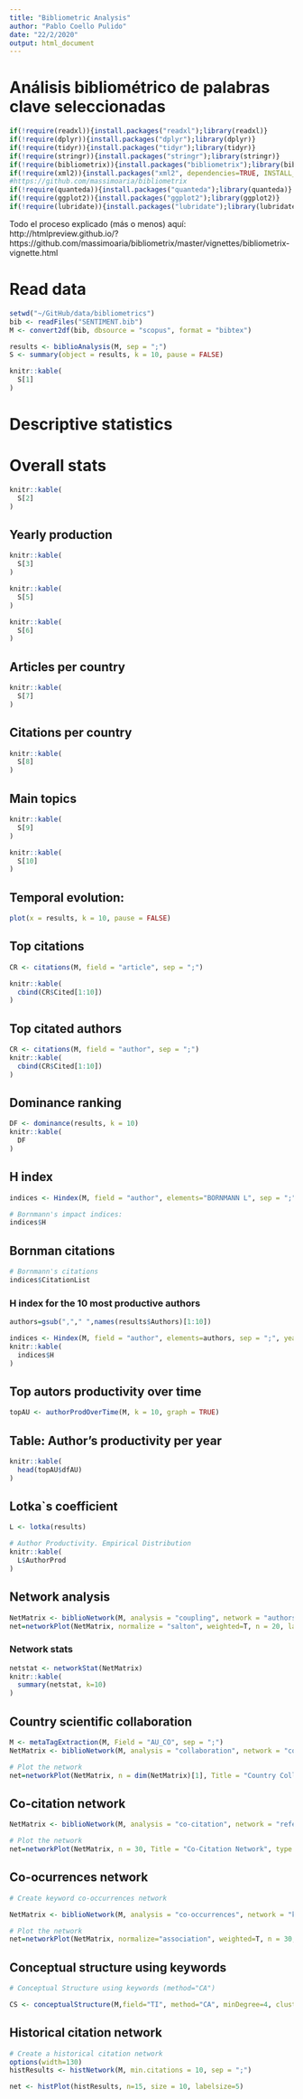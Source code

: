 ```yaml
---
title: "Bibliometric Analysis"
author: "Pablo Coello Pulido"
date: "22/2/2020"
output: html_document
---
```

# Análisis bibliométrico de palabras clave seleccionadas

```r
if(!require(readxl)){install.packages("readxl");library(readxl)}
if(!require(dplyr)){install.packages("dplyr");library(dplyr)}
if(!require(tidyr)){install.packages("tidyr");library(tidyr)}
if(!require(stringr)){install.packages("stringr");library(stringr)}
if(!require(bibliometrix)){install.packages("bibliometrix");library(bibliometrix)}
if(!require(xml2)){install.packages("xml2", dependencies=TRUE, INSTALL_opts = c('--no-lock'));library(xml2)}
#https://github.com/massimoaria/bibliometrix
if(!require(quanteda)){install.packages("quanteda");library(quanteda)}
if(!require(ggplot2)){install.packages("ggplot2");library(ggplot2)}
if(!require(lubridate)){install.packages("lubridate");library(lubridate)}
```

Todo el proceso explicado (más o menos) aquí: http://htmlpreview.github.io/?https://github.com/massimoaria/bibliometrix/master/vignettes/bibliometrix-vignette.html


# Read data

```r
setwd("~/GitHub/data/bibliometrics")
bib <- readFiles("SENTIMENT.bib")
M <- convert2df(bib, dbsource = "scopus", format = "bibtex")
```



```r
results <- biblioAnalysis(M, sep = ";")
S <- summary(object = results, k = 10, pause = FALSE)

knitr::kable(
  S[1]
)
```
# Descriptive statistics

# Overall stats
```r
knitr::kable(
  S[2]
)
```
## Yearly production

```r
knitr::kable(
  S[3]
)
```


```r
knitr::kable(
  S[5]
)
```

```r
knitr::kable(
  S[6]
)
```
## Articles per country
```r
knitr::kable(
  S[7]
)
```
## Citations per country
```r
knitr::kable(
  S[8]
)
```
## Main topics
```r
knitr::kable(
  S[9]
)
```
```r
knitr::kable(
  S[10]
)
```



## Temporal evolution:

```r
plot(x = results, k = 10, pause = FALSE)
```



## Top citations

```r
CR <- citations(M, field = "article", sep = ";")

knitr::kable(
  cbind(CR$Cited[1:10])
)
```

## Top citated authors

```r
CR <- citations(M, field = "author", sep = ";")
knitr::kable(
  cbind(CR$Cited[1:10])
)
```

## Dominance ranking

```r
DF <- dominance(results, k = 10)
knitr::kable(
  DF
)
```


## H index

```r
indices <- Hindex(M, field = "author", elements="BORNMANN L", sep = ";", years = 10)

# Bornmann's impact indices:
indices$H
```

## Bornman citations

```r
# Bornmann's citations
indices$CitationList
```

### H index for the 10 most productive authors

```r
authors=gsub(","," ",names(results$Authors)[1:10])

indices <- Hindex(M, field = "author", elements=authors, sep = ";", years = 50)
knitr::kable(
  indices$H
)
```

## Top autors productivity over time

```r
topAU <- authorProdOverTime(M, k = 10, graph = TRUE)
```

## Table: Author's productivity per year
```r
knitr::kable(
  head(topAU$dfAU)
)
```

## Lotka`s coefficient

```r
L <- lotka(results)

# Author Productivity. Empirical Distribution
knitr::kable(
  L$AuthorProd
)
```


## Network analysis

```r
NetMatrix <- biblioNetwork(M, analysis = "coupling", network = "authors", sep = ";")
net=networkPlot(NetMatrix, normalize = "salton", weighted=T, n = 20, labelsize=0.5,curved=TRUE,Title = "A Co-citation Network of Authors", type = "kamada", size=TRUE,remove.multiple=TRUE)
```

### Network stats
```r
netstat <- networkStat(NetMatrix)
knitr::kable(
  summary(netstat, k=10)
)
```


## Country scientific collaboration

```r

M <- metaTagExtraction(M, Field = "AU_CO", sep = ";")
NetMatrix <- biblioNetwork(M, analysis = "collaboration", network = "countries", sep = ";")

# Plot the network
net=networkPlot(NetMatrix, n = dim(NetMatrix)[1], Title = "Country Collaboration", type = "circle", size=TRUE, remove.multiple=FALSE,labelsize=0.7,cluster="none")
```


## Co-citation network

```r

NetMatrix <- biblioNetwork(M, analysis = "co-citation", network = "references", sep = ";")

# Plot the network
net=networkPlot(NetMatrix, n = 30, Title = "Co-Citation Network", type = "fruchterman", size=T, remove.multiple=FALSE, labelsize=0.7,edgesize = 5)
```


## Co-ocurrences network
```r
# Create keyword co-occurrences network

NetMatrix <- biblioNetwork(M, analysis = "co-occurrences", network = "keywords", sep = ";")

# Plot the network
net=networkPlot(NetMatrix, normalize="association", weighted=T, n = 30, Title = "Keyword Co-occurrences", type = "fruchterman", size=T,edgesize = 5,labelsize=0.7)
```

## Conceptual structure using keywords
```r
# Conceptual Structure using keywords (method="CA")

CS <- conceptualStructure(M,field="TI", method="CA", minDegree=4, clust=5, stemming=FALSE, labelsize=5, documents=5)
```

## Historical citation network

```r
# Create a historical citation network
options(width=130)
histResults <- histNetwork(M, min.citations = 10, sep = ";")
```


```r
net <- histPlot(histResults, n=15, size = 10, labelsize=5)
```


